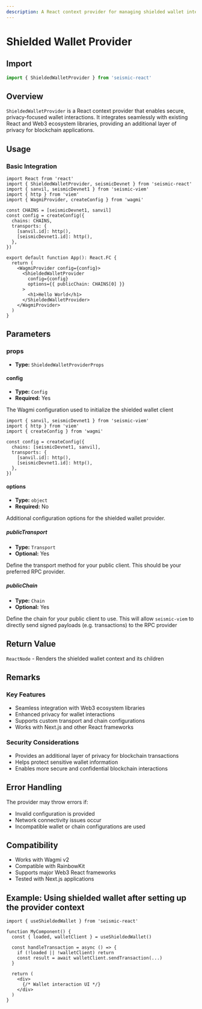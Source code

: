 ```yaml
---
description: A React context provider for managing shielded wallet interactions with enhanced privacy and security.
---
```


# Shielded Wallet Provider

## Import

```ts
import { ShieldedWalletProvider } from 'seismic-react'
```

## Overview

`ShieldedWalletProvider` is a React context provider that enables secure, privacy-focused wallet interactions. It integrates seamlessly with existing React and Web3 ecosystem libraries, providing an additional layer of privacy for blockchain applications.

## Usage

### Basic Integration

```tsx
import React from 'react'
import { ShieldedWalletProvider, seismicDevnet } from 'seismic-react'
import { sanvil, seismicDevnet1 } from 'seismic-viem'
import { http } from 'viem'
import { WagmiProvider, createConfig } from 'wagmi'

const CHAINS = [seismicDevnet1, sanvil]
const config = createConfig({
  chains: CHAINS,
  transports: {
    [sanvil.id]: http(),
    [seismicDevnet1.id]: http(),
  },
})

export default function App(): React.FC {
  return (
    <WagmiProvider config={config}>
      <ShieldedWalletProvider
        config={config}
        options={{ publicChain: CHAINS[0] }}
      >
        <h1>Hello World</h1>
      </ShieldedWalletProvider>
    </WagmiProvider>
  )
}
```

## Parameters

### props

- **Type:** `ShieldedWalletProviderProps`

#### config

- **Type:** `Config`
- **Required:** Yes

The Wagmi configuration used to initialize the shielded wallet client

```tsx
import { sanvil, seismicDevnet1 } from 'seismic-viem'
import { http } from 'viem'
import { createConfig } from 'wagmi'

const config = createConfig({
  chains: [seismicDevnet1, sanvil],
  transports: {
    [sanvil.id]: http(),
    [seismicDevnet1.id]: http(),
  },
})
```

#### options

- **Type:** `object`
- **Required:** No

Additional configuration options for the shielded wallet provider.

##### publicTransport

- **Type:** `Transport`
- **Optional:** Yes

Define the transport method for your public client. This should be your preferred RPC provider.

##### publicChain

- **Type:** `Chain`
- **Optional:** Yes

Define the chain for your public client to use. This will allow `seismic-viem` to directly send signed payloads (e.g. transactions) to the RPC provider

## Return Value

`ReactNode` - Renders the shielded wallet context and its children

## Remarks

### Key Features

- Seamless integration with Web3 ecosystem libraries
- Enhanced privacy for wallet interactions
- Supports custom transport and chain configurations
- Works with Next.js and other React frameworks

### Security Considerations

- Provides an additional layer of privacy for blockchain transactions
- Helps protect sensitive wallet information
- Enables more secure and confidential blockchain interactions

## Error Handling

The provider may throw errors if:

- Invalid configuration is provided
- Network connectivity issues occur
- Incompatible wallet or chain configurations are used

## Compatibility

- Works with Wagmi v2
- Compatible with RainbowKit
- Supports major Web3 React frameworks
- Tested with Next.js applications

## Example: Using shielded wallet after setting up the provider context

```tsx
import { useShieldedWallet } from 'seismic-react'

function MyComponent() {
  const { loaded, walletClient } = useShieldedWallet()

  const handleTransaction = async () => {
    if (!loaded || !walletClient) return
    const result = await walletClient.sendTransaction(...)
  }

  return (
    <div>
      {/* Wallet interaction UI */}
    </div>
  )
}
```
